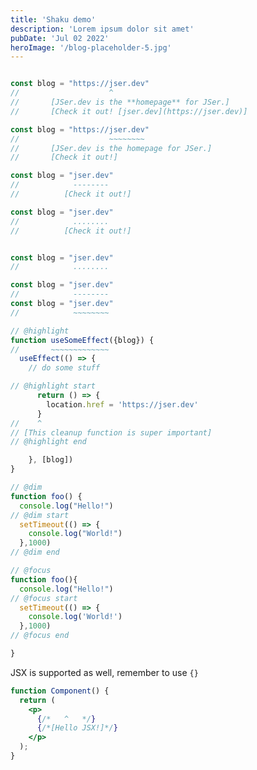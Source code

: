 ```yaml
---
title: 'Shaku demo'
description: 'Lorem ipsum dolor sit amet'
pubDate: 'Jul 02 2022'
heroImage: '/blog-placeholder-5.jpg'
---
```


```js annotate

const blog = "https://jser.dev"
//                    ^
//       [JSer.dev is the **homepage** for JSer.]
//       [Check it out! [jser.dev](https://jser.dev)]

const blog = "https://jser.dev"
//                    ~~~~~~~~
//       [JSer.dev is the homepage for JSer.]
//       [Check it out!]

const blog = "jser.dev"
//            --------
//          [Check it out!]

const blog = "jser.dev"
//            ........
//          [Check it out!]


const blog = "jser.dev"
//            ........

const blog = "jser.dev"
//            --------
const blog = "jser.dev"
//            ~~~~~~~~

// @highlight
function useSomeEffect({blog}) {
//       ~~~~~~~~~~~~~
  useEffect(() => {
    // do some stuff

// @highlight start
      return () => {
        location.href = 'https://jser.dev'
      }
//    ^
// [This cleanup function is super important]
// @highlight end

    }, [blog])
}

// @dim
function foo() {
  console.log("Hello!")
// @dim start
  setTimeout(() => {
    console.log("World!")
  },1000)
// @dim end

// @focus
function foo(){
  console.log("Hello!")
// @focus start
  setTimeout(() => {
    console.log('World!')
  },1000)
// @focus end

}

```

JSX is supported as well, remember to use `{}`

```jsx annotate
function Component() {
  return (
    <p>
      {/*   ^   */}
      {/*[Hello JSX!]*/}
    </p>
  );
}
```
